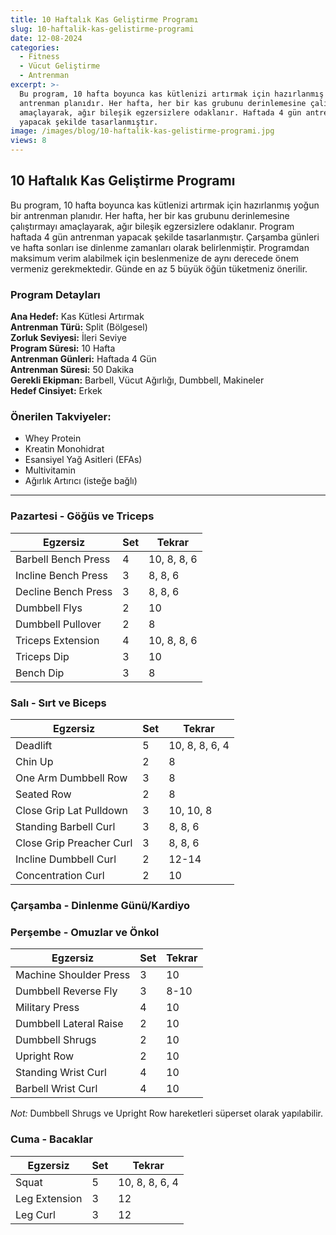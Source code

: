 ```yaml
---
title: 10 Haftalık Kas Geliştirme Programı
slug: 10-haftalik-kas-gelistirme-programi
date: 12-08-2024
categories:
  - Fitness
  - Vücut Geliştirme
  - Antrenman
excerpt: >-
  Bu program, 10 hafta boyunca kas kütlenizi artırmak için hazırlanmış yoğun bir
  antrenman planıdır. Her hafta, her bir kas grubunu derinlemesine çalıştırmayı
  amaçlayarak, ağır bileşik egzersizlere odaklanır. Haftada 4 gün antrenman
  yapacak şekilde tasarlanmıştır.
image: /images/blog/10-haftalik-kas-gelistirme-programi.jpg
views: 8
---
```


## 10 Haftalık Kas Geliştirme Programı

Bu program, 10 hafta boyunca kas kütlenizi artırmak için hazırlanmış yoğun bir antrenman planıdır. Her hafta, her bir kas grubunu derinlemesine çalıştırmayı amaçlayarak, ağır bileşik egzersizlere odaklanır. Program haftada 4 gün antrenman yapacak şekilde tasarlanmıştır. Çarşamba günleri ve hafta sonları ise dinlenme zamanları olarak belirlenmiştir. Programdan maksimum verim alabilmek için beslenmenize de aynı derecede önem vermeniz gerekmektedir. Günde en az 5 büyük öğün tüketmeniz önerilir.

### Program Detayları

**Ana Hedef:** Kas Kütlesi Artırmak  
**Antrenman Türü:** Split (Bölgesel)  
**Zorluk Seviyesi:** İleri Seviye  
**Program Süresi:** 10 Hafta  
**Antrenman Günleri:** Haftada 4 Gün  
**Antrenman Süresi:** 50 Dakika  
**Gerekli Ekipman:** Barbell, Vücut Ağırlığı, Dumbbell, Makineler  
**Hedef Cinsiyet:** Erkek  

### Önerilen Takviyeler:

- Whey Protein
- Kreatin Monohidrat
- Esansiyel Yağ Asitleri (EFAs)
- Multivitamin
- Ağırlık Artırıcı (isteğe bağlı)

---

### Pazartesi - Göğüs ve Triceps

<table class="prose w-full table-auto text-left border-collapse border border-gray-200">
  <thead class="bg-gray-200 dark:bg-gray-700">
    <tr>
      <th class="border px-4 py-2">Egzersiz</th>
      <th class="border px-4 py-2">Set</th>
      <th class="border px-4 py-2">Tekrar</th>
    </tr>
  </thead>
  <tbody>
    <tr class="bg-gray-100 dark:bg-gray-800">
      <td class="border px-4 py-2">Barbell Bench Press</td>
      <td class="border px-4 py-2">4</td>
      <td class="border px-4 py-2">10, 8, 8, 6</td>
    </tr>
    <tr>
      <td class="border px-4 py-2">Incline Bench Press</td>
      <td class="border px-4 py-2">3</td>
      <td class="border px-4 py-2">8, 8, 6</td>
    </tr>
    <tr class="bg-gray-100 dark:bg-gray-800">
      <td class="border px-4 py-2">Decline Bench Press</td>
      <td class="border px-4 py-2">3</td>
      <td class="border px-4 py-2">8, 8, 6</td>
    </tr>
    <tr>
      <td class="border px-4 py-2">Dumbbell Flys</td>
      <td class="border px-4 py-2">2</td>
      <td class="border px-4 py-2">10</td>
    </tr>
    <tr class="bg-gray-100 dark:bg-gray-800">
      <td class="border px-4 py-2">Dumbbell Pullover</td>
      <td class="border px-4 py-2">2</td>
      <td class="border px-4 py-2">8</td>
    </tr>
    <tr>
      <td class="border px-4 py-2">Triceps Extension</td>
      <td class="border px-4 py-2">4</td>
      <td class="border px-4 py-2">10, 8, 8, 6</td>
    </tr>
    <tr class="bg-gray-100 dark:bg-gray-800">
      <td class="border px-4 py-2">Triceps Dip</td>
      <td class="border px-4 py-2">3</td>
      <td class="border px-4 py-2">10</td>
    </tr>
    <tr>
      <td class="border px-4 py-2">Bench Dip</td>
      <td class="border px-4 py-2">3</td>
      <td class="border px-4 py-2">8</td>
    </tr>
  </tbody>
</table>

### Salı - Sırt ve Biceps

<table class="prose w-full table-auto text-left border-collapse border border-gray-200">
  <thead class="bg-gray-200 dark:bg-gray-700">
    <tr>
      <th class="border px-4 py-2">Egzersiz</th>
      <th class="border px-4 py-2">Set</th>
      <th class="border px-4 py-2">Tekrar</th>
    </tr>
  </thead>
  <tbody>
    <tr class="bg-gray-100 dark:bg-gray-800">
      <td class="border px-4 py-2">Deadlift</td>
      <td class="border px-4 py-2">5</td>
      <td class="border px-4 py-2">10, 8, 8, 6, 4</td>
    </tr>
    <tr>
      <td class="border px-4 py-2">Chin Up</td>
      <td class="border px-4 py-2">2</td>
      <td class="border px-4 py-2">8</td>
    </tr>
    <tr class="bg-gray-100 dark:bg-gray-800">
      <td class="border px-4 py-2">One Arm Dumbbell Row</td>
      <td class="border px-4 py-2">3</td>
      <td class="border px-4 py-2">8</td>
    </tr>
    <tr>
      <td class="border px-4 py-2">Seated Row</td>
      <td class="border px-4 py-2">2</td>
      <td class="border px-4 py-2">8</td>
    </tr>
    <tr class="bg-gray-100 dark:bg-gray-800">
      <td class="border px-4 py-2">Close Grip Lat Pulldown</td>
      <td class="border px-4 py-2">3</td>
      <td class="border px-4 py-2">10, 10, 8</td>
    </tr>
    <tr>
      <td class="border px-4 py-2">Standing Barbell Curl</td>
      <td class="border px-4 py-2">3</td>
      <td class="border px-4 py-2">8, 8, 6</td>
    </tr>
    <tr class="bg-gray-100 dark:bg-gray-800">
      <td class="border px-4 py-2">Close Grip Preacher Curl</td>
      <td class="border px-4 py-2">3</td>
      <td class="border px-4 py-2">8, 8, 6</td>
    </tr>
    <tr>
      <td class="border px-4 py-2">Incline Dumbbell Curl</td>
      <td class="border px-4 py-2">2</td>
      <td class="border px-4 py-2">12-14</td>
    </tr>
    <tr class="bg-gray-100 dark:bg-gray-800">
      <td class="border px-4 py-2">Concentration Curl</td>
      <td class="border px-4 py-2">2</td>
      <td class="border px-4 py-2">10</td>
    </tr>
  </tbody>
</table>

### Çarşamba - Dinlenme Günü/Kardiyo

### Perşembe - Omuzlar ve Önkol

<table class="prose w-full table-auto text-left border-collapse border border-gray-200">
  <thead class="bg-gray-200 dark:bg-gray-700">
    <tr>
      <th class="border px-4 py-2">Egzersiz</th>
      <th class="border px-4 py-2">Set</th>
      <th class="border px-4 py-2">Tekrar</th>
    </tr>
  </thead>
  <tbody>
    <tr class="bg-gray-100 dark:bg-gray-800">
      <td class="border px-4 py-2">Machine Shoulder Press</td>
      <td class="border px-4 py-2">3</td>
      <td class="border px-4 py-2">10</td>
    </tr>
    <tr>
      <td class="border px-4 py-2">Dumbbell Reverse Fly</td>
      <td class="border px-4 py-2">3</td>
      <td class="border px-4 py-2">8-10</td>
    </tr>
    <tr class="bg-gray-100 dark:bg-gray-800">
      <td class="border px-4 py-2">Military Press</td>
      <td class="border px-4 py-2">4</td>
      <td class="border px-4 py-2">10</td>
    </tr>
    <tr>
      <td class="border px-4 py-2">Dumbbell Lateral Raise</td>
      <td class="border px-4 py-2">2</td>
      <td class="border px-4 py-2">10</td>
    </tr>
    <tr class="bg-gray-100 dark:bg-gray-800">
      <td class="border px-4 py-2">Dumbbell Shrugs</td>
      <td class="border px-4 py-2">2</td>
      <td class="border px-4 py-2">10</td>
    </tr>
    <tr>
      <td class="border px-4 py-2">Upright Row</td>
      <td class="border px-4 py-2">2</td>
      <td class="border px-4 py-2">10</td>
    </tr>
    <tr class="bg-gray-100 dark:bg-gray-800">
      <td class="border px-4 py-2">Standing Wrist Curl</td>
      <td class="border px-4 py-2">4</td>
      <td class="border px-4 py-2">10</td>
    </tr>
    <tr>
      <td class="border px-4 py-2">Barbell Wrist Curl</td>
      <td class="border px-4 py-2">4</td>
      <td class="border px-4 py-2">10</td>
    </tr>
  </tbody>
</table>

*Not:* Dumbbell Shrugs ve Upright Row hareketleri süperset olarak yapılabilir.

### Cuma - Bacaklar

<table class="prose w-full table-auto text-left border-collapse border border-gray-200">
  <thead class="bg-gray-200 dark:bg-gray-700">
    <tr>
      <th class="border px-4 py-2">Egzersiz</th>
      <th class="border px-4 py-2">Set</th>
      <th class="border px-4 py-2">Tekrar</th>
    </tr>
  </thead>
  <tbody>
    <tr class="bg-gray-100 dark:bg-gray-800">
      <td class="border px-4 py-2">Squat</td>
      <td class="border px-4 py-2">5</td>
      <td class="border px-4 py-2">10, 8, 8, 6, 4</td>
    </tr>
    <tr>
      <td class="border px-4 py-2">Leg Extension</td>
      <td class="border px-4 py-2">3</td>
      <td class="border px-4 py-2">12</td>
    </tr>
    <tr class="bg-gray-100 dark:bg-gray-800">
      <td class="border px-4 py-2">Leg Curl</td>
      <td class="border px-4 py-2">3</td>
      <td class="border px-4 py-2">12</td>
    </tr>
  </tbody>
</table>
